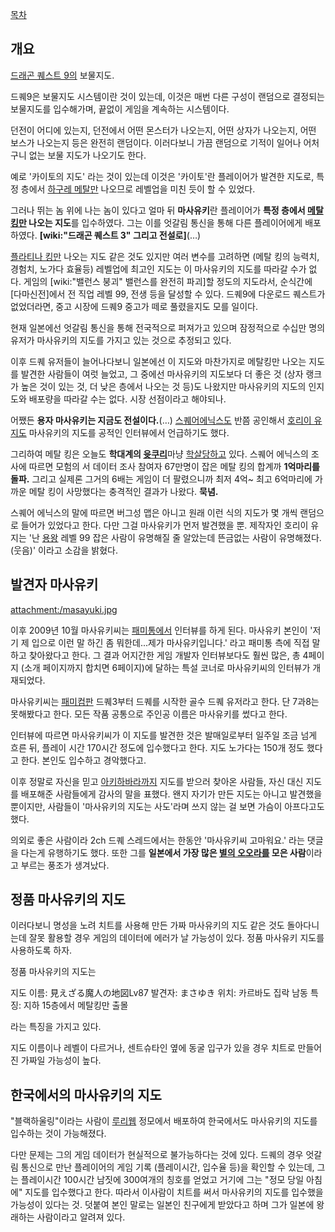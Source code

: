 [[목차]]

== 개요 ==
[[드래곤 퀘스트 9]]의 보물지도.

드퀘9은 보물지도 시스템이란 것이 있는데, 이것은 매번 다른 구성이 랜덤으로 결정되는 보물지도를 입수해가며, 끝없이 게임을 계속하는 시스템이다.

던전이 어디에 있는지, 던전에서 어떤 몬스터가 나오는지, 어떤 상자가 나오는지, 어떤 보스가 나오는지 등은 완전히 랜덤이다. 이러다보니 가끔 랜덤으로 기적이 일어나 어처구니 없는 보물 지도가 나오기도 한다.

예로 '카이토의 지도' 라는 것이 있는데 이것은 '카이토'란 플레이어가 발견한 지도로, 특정 층에서 [[하구레 메탈]]만 나오므로 레벨업을 미친 듯이 할 수 있었다.

그러나 뛰는 놈 위에 나는 놈이 있다고 얼마 뒤 '''마사유키'''란 플레이어가 '''특정 층에서 [[메탈 킹]]만 나오는 지도'''를 입수하였다. 그는 이를 엇갈림 통신을 통해 다른 플레이어에게 배포하였다. '''[wiki:"드래곤 퀘스트 3" 그리고 전설로]'''(…)

[[플라티나 킹]]만 나오는 지도 같은 것도 있지만 여러 변수를 고려하면 (메탈 킹의 능력치, 경험치, 노가다 효율등) 레벨업에 최고인 지도는 이 마사유키의 지도를 따라갈 수가 없다. 게임의 [wiki:"밸런스 붕괴" 밸런스를 완전히 파괴]할 정도의 지도라서, 순식간에 [다마신전]에서 전 직업 레벨 99, 전생 등을 달성할 수 있다. 드퀘9에 다운로드 퀘스트가 없었더라면, 중고 시장에 드퀘9 중고가 떼로 풀렸을지도 모를 일이다.

현재 일본에선 엇갈림 통신을 통해 전국적으로 퍼져가고 있으며 잠정적으로 수십만 명의 유저가 마사유키의 지도를 가지고 있는 것으로 추정되고 있다.

이후 드퀘 유저들이 늘어나다보니 일본에선 이 지도와 마찬가지로 메탈킹만 나오는 지도를 발견한 사람들이 여럿 늘었고, 그 중에선 마사유키의 지도보다 더 좋은 것 (상자 랭크가 높은 것이 있는 것, 더 낮은 층에서 나오는 것 등)도 나왔지만 마사유키의 지도의 인지도와 배포량을 따라갈 수는 없다. 시장 선점이라고 해야되나. 

어쨌든 '''용자 마사유키는 지금도 전설이다.'''(…) [[스퀘어에닉스]]도 반쯤 공인해서 [[호리이 유지]]도 마사유키의 지도를 공적인 인터뷰에서 언급하기도 했다.

그리하여 메탈 킹은 오늘도 '''학대계의 [[윳쿠리]]'''마냥 [[학살]]당하고 있다. 스퀘어 에닉스의 조사에 따르면 모험의 서 데이터 조사 참여자 67만명이 잡은 메탈 킹의 합계까 '''1억마리를 돌파.''' 그리고 실제론 그거의 6배는 게임이 더 팔렸으니까 최저 4억~ 최고 6억마리에 가까운 메탈 킹이 사망했다는 충격적인 결과가 나왔다. '''묵념.'''

스퀘어 에닉스의 말에 따르면 버그성 맵은 아니고 원래 이런 식의 지도가 몇 개씩 랜덤으로 들어가 있었다고 한다. 다만 그걸 마사유키가 먼저 발견했을 뿐. 제작자인 호리이 유지는 '난 [[용왕]] 레벨 99 잡은 사람이 유명해질 줄 알았는데 뜬금없는 사람이 유명해졌다. (웃음)' 이라고 소감을 밝혔다.

== 발견자 마사유키 ==
attachment:/masayuki.jpg

이후 2009년 10월 마사유키씨는 [[패미통]]에서 인터뷰를 하게 된다. 마사유키 본인이 '저기 제 입으로 이런 말 하긴 좀 뭐한데...제가 마사유키입니다.' 라고 패미통 측에 직접 말하고 찾아왔다고 한다. 그 결과 어지간한 게임 개발자 인터뷰보다도 훨씬 많은, 총 4페이지 (소개 페이지까지 합치면 6페이지)에 달하는 특설 코너로 마사유키씨의 인터뷰가 개재되었다.

마사유키씨는 [[패미컴]]판 드퀘3부터 드퀘를 시작한 골수 드퀘 유저라고 한다. 단 7과8는 못해봤다고 한다. 모든 작품 공통으로 주인공 이름은 마사유키를 썼다고 한다.

인터뷰에 따르면 마사유키씨가 이 지도를 발견한 것은 발매일로부터 일주일 조금 넘게 흐른 뒤, 플레이 시간 170시간 정도에 입수했다고 한다. 지도 노가다는 150개 정도 했다고 한다. 본인도 입수하고 경악했다고.

이후 정말로 자신을 믿고 [[아키하바라]]까지 지도를 받으러 찾아온 사람들, 자신 대신 지도를 배포해준 사람들에게 감사의 말을 표했다. 왠지 자기가 만든 지도는 아니고 발견했을 뿐이지만, 사람들이 '마사유키의 지도는 사도'라며 쓰지 않는 걸 보면 가슴이 아프다고도 했다.

의외로 좋은 사람이라 2ch 드퀘 스레드에서는 한동안 '마사유키씨 고마워요.' 라는 댓글을 다는게 유행하기도 했다. 또한 그를 '''일본에서 가장 많은 [[별의 오오라]]를 모은 사람'''이라고 부르는 풍조가 생겨났다.

== 정품 마사유키의 지도 ==
이러다보니 명성을 노려 치트를 사용해 만든 가짜 마사유키의 지도 같은 것도 돌아다니는데 잘못 활용할 경우 게임의 데이터에 에러가 날 가능성이 있다. 정품 마사유키 지도를 사용하도록 하자.

정품 마사유키의 지도는 

지도 이름: 見えざる魔人の地図Lv87
발견자: まさゆき
위치: 카르바도 집락 남동
특징: 지하 15층에서 메탈킹만 출몰

라는 특징을 가지고 있다.

지도 이름이나 레벨이 다르거나, 센트슈타인 옆에 동굴 입구가 있을 경우 치트로 만들어진 가짜일 가능성이 높다.

== 한국에서의 마사유키의 지도 == 
"블랙하울링"이라는 사람이 [[루리웹]] 정모에서 배포하여 한국에서도 마사유키의 지도를 입수하는 것이 가능해졌다.

다만 문제는 그의 게임 데이터가 현실적으로 불가능하다는 것에 있다.  드퀘의 경우 엇갈림 통신으로 만난 플레이어의 게임 기록 (플레이시간, 입수율 등)을 확인할 수 있는데,  그는 플레이시간 100시간 남짓에 300여개의 칭호를 얻었고 거기에 그는 "정모 당일 아침에" 지도를 입수했다고 한다. 따라서 이사람이 치트를 써서 마사유키의 지도를 입수했을 가능성이 있다는 것. 덧붙여 본인 말로는 일본인 친구에게 받았다고 하며 그가 일본에 왕래하는 사람이라고 알려져 있다.
